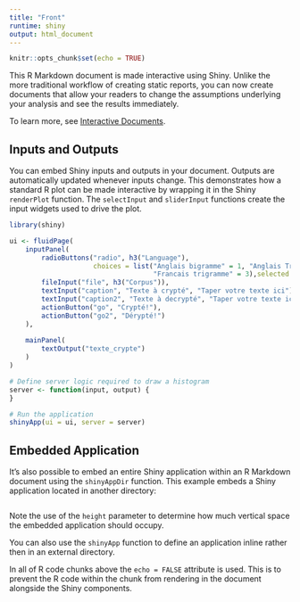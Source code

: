 ```yaml
---
title: "Front"
runtime: shiny
output: html_document
---
```


```r
knitr::opts_chunk$set(echo = TRUE)
```

This R Markdown document is made interactive using Shiny. Unlike the more traditional workflow of creating static reports, you can now create documents that allow your readers to change the assumptions underlying your analysis and see the results immediately. 

To learn more, see [Interactive Documents](http://rmarkdown.rstudio.com/authoring_shiny.html).

## Inputs and Outputs

You can embed Shiny inputs and outputs in your document. Outputs are automatically updated whenever inputs change.  This demonstrates how a standard R plot can be made interactive by wrapping it in the Shiny `renderPlot` function. The `selectInput` and `sliderInput` functions create the input widgets used to drive the plot.

```r
library(shiny)

ui <- fluidPage(
    inputPanel(
        radioButtons("radio", h3("Language"),
                     choices = list("Anglais bigramme" = 1, "Anglais Trigramme" = 2,
                                    "Francais trigramme" = 3),selected = 1),
        fileInput("file", h3("Corpus")),
        textInput("caption", "Texte à crypté", "Taper votre texte ici"),
        textInput("caption2", "Texte à decrypté", "Taper votre texte ici"),
        actionButton("go", "Crypté!"),
        actionButton("go2", "Dérypté!")
    ),
    
    mainPanel(
        textOutput("texte_crypte")
    )
)

# Define server logic required to draw a histogram
server <- function(input, output) {
}

# Run the application 
shinyApp(ui = ui, server = server)
```

## Embedded Application

It's also possible to embed an entire Shiny application within an R Markdown document using the `shinyAppDir` function. This example embeds a Shiny application located in another directory:

```r
```

Note the use of the `height` parameter to determine how much vertical space the embedded application should occupy.

You can also use the `shinyApp` function to define an application inline rather then in an external directory.

In all of R code chunks above the `echo = FALSE` attribute is used. This is to prevent the R code within the chunk from rendering in the document alongside the Shiny components.



